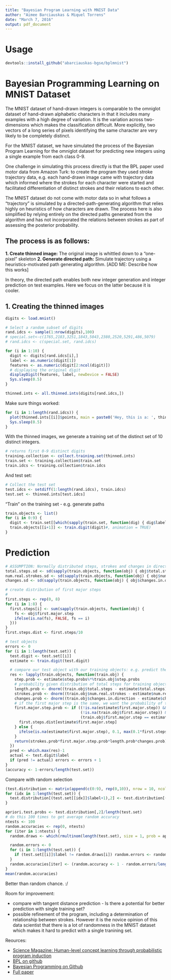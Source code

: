 ```yaml
---
title: "Bayesian Program Learning with MNIST Data"
author: "Aimee Barciauskas & Miquel Torrens"
date: "March 7, 2016"
output: pdf_document
---
```


# Usage

```r
devtools::install_github("abarciauskas-bgse/bplmnist")
```

# Bayesian Programming Learning on MNIST Dataset

The MNIST dataset of hand-drawn integers is comparable to the omniglot dataset of hand-drawn alphabetic characters in that it includes many examples with a high degree of variation. It is the variation across two-dimensions which makes the classification difficult. More explicitly, two vectors of a long series of pixels identifying the same character are very likely to be completely distinct.

For the MNIST dataset, we have simulated the process of the Bayesian Program Learning for the omniglot dataset for predicting new integers using a single example from each class 0-9.

One challenge in simulating this process directly is that the BPL paper used motor data from Amazon Turk: to create the program they used stroke trajectory data, e.g. each hand-drawn image came with trajectory data which informed where the strokes for each character were started and facilitated differentiation of distinct strokes and their relations to each other.

The MNIST dataset do not come with motor data so in what follows a "trajectory" is simulated by a directed-path-generating algorithm that relies highly on heuristics of how characters are drawn. The process here is also simplified by relying  entirely on the directed paths generated from the algorithm and has not incorporated the relations between strokes as part of assessing the posterior probability.

## The process is as follows:

**1. Create thinned image:** The original image is whittled down to a "one-pixel" skeleton
**2. Generate directed path:** Simulate trajectory using a heuristics-motivated path generating algorithm. [ADD ME: Describe how this works]

In theory, the directed path enables both new integer generation and integer prediction on test examples. Here we focus on the latter because it is cooler.

## 1. Creating the thinned images

```r
digits <- load.mnist()

# Select a random subset of digits
rand.idcs <- sample(1:nrow(digits),100)
# special.set<-c(1765,2183,3251,1843,5043,2380,2520,5291,486,5079)
# rand.idcs <- c(special.set, rand.idcs)

for (i in 1:10) {
  digit <- digits[rand.idcs[i],]
  label <- as.numeric(digit[1])
  features <- as.numeric(digit[2:ncol(digit)])
  # displaying the original digit
  displayDigit(features, label, newDevice = FALSE)
  Sys.sleep(0.5)
}

thinned.ints <- all.thinned.ints(digits[rand.idcs,])
```

Make sure things worked:

```r
for (i in 1:length(rand.idcs)) {
  plot(thinned.ints[[i]]$points, main = paste0('Hey, this is a: ', thinned.ints[[i]]$label), pch = 19, ylim = c(-16,0), xlim = c(0,16))
  Sys.sleep(0.5)
}
```

With the thinned images, we generate a training set of the distinct set of 10 distinct integers.

```r
# returns first 0-9 distinct digits
training.collection <- collect.training.set(thinned.ints)
train.set <- training.collection$train.set
train.idcs <- training.collection$train.idcs
```

And test set:

```r
# Collect the test set
test.idcs <- setdiff(1:length(rand.idcs), train.idcs)
test.set <- thinned.ints[test.idcs]
```

"Train" on the training set - e.g. generate paths

```r
train.objects <- list()
for (i in 0:9) {
  digit <- train.set[[which(sapply(train.set, function(dig) { dig$label == i }))]]
  train.objects[[i+1]] <- train.digit(digit)#, animation = TRUE)
}
```

# Prediction

```r
# ASSUMPTION: Normally distributed steps, strokes and changes in direction
total.steps.sd <- sd(sapply(train.objects, function(obj) { obj$total.steps }))
num.real.strokes.sd <- sd(sapply(train.objects, function(obj) { obj$num.real.strokes }))
changes.sd <- sd(sapply(train.objects, function(obj) { obj$changes.in.direction }))

# create distribution of first major steps
# 
first.steps <- rep(0, 8)
for (i in 1:8) {
  first.steps[i] <- sum(sapply(train.objects, function(obj) {
    fs <- obj$first.major.step
    ifelse(is.na(fs), FALSE, fs == i)
  }))
}
first.steps.dist <- first.steps/10

# test objects
errors <- 0
for (i in 1:length(test.set)) {
  test.digit <- test.set[[i]]
  estimate <- train.digit(test.digit)

  # compare our test object with our training objects: e.g. predict the integer which has the most likely distribution of steps for the longest stroke, weighted by the difference it the length of the first stroke and weighted by the total number of strokes
  res <- lapply(train.objects, function(train.obj) {
    step.prob <- estimate$step.probs%*%train.obj$step.probs
    # probability given distribution of total steps for training object
    length.prob <- dnorm((train.obj$total.steps - estimate$total.steps), mean = 0, sd = total.steps.sd)
    strokes.prob <- dnorm((train.obj$num.real.strokes - estimate$num.real.strokes), mean = 0, sd = num.real.strokes.sd)
    changes.prob <- dnorm((train.obj$changes.in.direction - estimate$changes.in.direction), mean = 0, sd = changes.sd)
    # if the first major step is the same, we want the probability of that major step given all the data 
    first.major.step.prob <- if ((!is.na(estimate$first.major.step)) &&
                                 (!is.na(train.obj$first.major.step)) &&
                                 (train.obj$first.major.step == estimate$first.major.step)) {
      first.steps.dist[estimate$first.major.step]
    } else {
      ifelse(is.na(estimate$first.major.step), 0.1, max(0.1*first.steps.dist[estimate$first.major.step], 0.1))
    }
    return(strokes.prob*first.major.step.prob*length.prob*changes.prob)
  })
  pred <- which.max(res)-1
  actual <- test.digit$label
  if (pred != actual) errors <- errors + 1
}
(accuracy <- 1-errors/length(test.set))
```

Compare with random selection

```r
(test.distribution <- matrix(append(c(0:9), rep(0,10)), nrow = 10, ncol = 2))
for (idx in 1:length(test.set)) {
  test.distribution[(test.set[[idx]]$label+1),2] <- test.distribution[(test.set[[idx]]$label+1),2] + 1
}

apriori.test.probs <- test.distribution[,2]/length(test.set)
# do this 100 times to get average random accuracy
ntests <- 100
random.accuracies <- rep(0, ntests)
for (iter in 1:ntests) {
  random.draws <- which(rmultinom(length(test.set), size = 1, prob = apriori.test.probs) == 1, arr.ind = TRUE)[,1]

  random.errors <- 0
  for (i in 1:length(test.set)) {
    if (test.set[[i]]$label != random.draws[i]) random.errors <- random.errors + 1
  }
  random.accuracies[iter] <- (random.accuracy <- 1 - random.errors/length(test.set))
}
mean(random.accuracies)
```

Better than random chance. :/

Room for improvement:

* compare with tangent distance prediction - Is there a potential for better prediction with single training set?
* possible refinement of the program, including a determination of relationship between strokes. However it is the novice opinion of this data scientist that there is a lot of randomness in the MNIST dataset which makes it hard to predict with a single tranining set.

Reources:

* [Science Magazine: Human-level concept learning through probabilistic program induction](http://science.sciencemag.org/content/sci/350/6266/1332.full.pdf)
* [BPL on github](https://github.com/brendenlake/BPL)
* [Bayesian Programming on Github](https://en.wikipedia.org/wiki/Bayesian_programming)
* [Full paper](http://science.sciencemag.org/content/sci/suppl/2015/12/09/350.6266.1332.DC1/Lake-SM.pdf)


